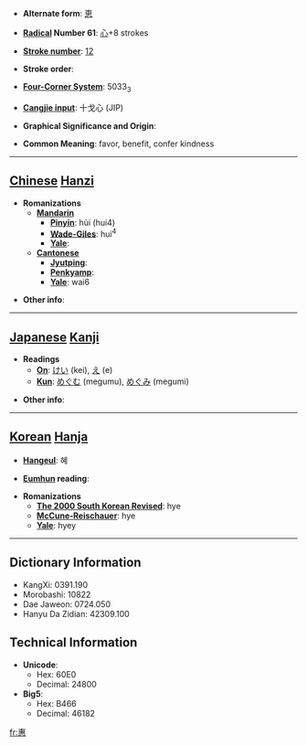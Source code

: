 * '''Alternate form''': [[恵]]

* '''[[Wiktionary:Chinese radical index| Radical]] Number 61''': [[Wiktionary:Chinese radical index 心|心]]+8 strokes

* '''[[Wiktionary:Chinese total strokes index|Stroke number]]''': [[Wiktionary:Chinese total strokes index 12|12]]

* '''Stroke order''': 

* '''[[Wiktionary:Chinese four corner index|Four-Corner System]]''': 5033<sub>3</sub>

* '''[[Wiktionary:Chinese Cangjie index|Cangjie input]]''': 十戈心 (JIP)

* '''Graphical Significance and Origin''': 

* '''Common Meaning''': favor, benefit, confer kindness

----

== [[Chinese]] [[Hanzi]] ==

* '''Romanizations'''
** '''[[Mandarin]]'''
*** '''[[Pinyin]]''': hùi (hui4)
*** '''[[Wade-Giles]]''': hui<sup>4</sup>
*** '''[[Yale]]''': 
** '''[[Cantonese]]'''
*** '''[[Jyutping]]''':
*** '''[[Penkyamp]]''': 
*** '''[[Yale]]''': wai6

* '''Other info''': 

----

== [[Japanese]] [[Kanji]] ==

* '''Readings'''
** '''[[On]]''': [[けい]] (kei), [[え]] (e)
** '''[[Kun]]''': [[めぐむ]] (megumu), [[めぐみ]] (megumi)

* '''Other info''':  

----

== [[Korean]] [[Hanja]] ==

* '''[[Hangeul]]''': 혜

* '''[[Eumhun]] reading''': 

* '''Romanizations'''
** '''[[The 2000 South Korean Revised Romanization|The 2000 South Korean Revised]]''': hye
** '''[[McCune-Reischauer]]''': hye
** '''[[Yale]]''': hyey

----

== Dictionary Information ==

* KangXi: 0391.190
* Morobashi: 10822
* Dae Jaweon: 0724.050
* Hanyu Da Zidian: 42309.100

== Technical Information ==

* '''Unicode''':
** Hex: 60E0
** Decimal: 24800
* '''Big5''':
** Hex: B466
** Decimal: 46182

[[fr:惠]]